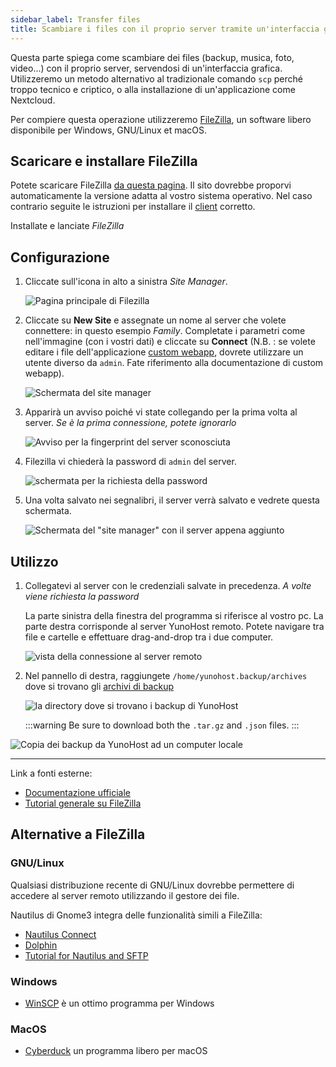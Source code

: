 ```yaml
---
sidebar_label: Transfer files
title: Scambiare i files con il proprio server tramite un'interfaccia grafica.
---
```


Questa parte spiega come scambiare dei files (backup, musica, foto, video...) con il proprio server, servendosi di un'interfaccia grafica. Utilizzeremo un metodo alternativo al tradizionale comando `scp` perché troppo tecnico e criptico, o alla installazione di un'applicazione come Nextcloud.

Per compiere questa operazione utilizzeremo [FileZilla](https://filezilla-project.org/), un software libero disponibile per Windows, GNU/Linux et macOS.

## Scaricare e installare FileZilla

Potete scaricare FileZilla [da questa pagina](https://filezilla-project.org/download.php?type=client). Il sito dovrebbe proporvi automaticamente la versione adatta al vostro sistema operativo. Nel caso contrario seguite le istruzioni per installare il [client](https://wiki.filezilla-project.org/Client_Installation) corretto.

Installate e lanciate *FileZilla*

## Configurazione

1. Cliccate sull'icona in alto a sinistra *Site Manager*.

   ![Pagina principale di Filezilla](/img/softwares/filezilla_1.png)

2. Cliccate su **New Site** e assegnate un nome al server che volete connettere: in questo esempio *Family*. Completate i parametri come nell'immagine (con i vostri dati) e cliccate su **Connect** (N.B. : se volete editare i file dell'applicazione [custom webapp](https://github.com/YunoHost-Apps/my_webapp_ynh), dovrete utilizzare un utente diverso da `admin`. Fate riferimento alla documentazione di custom webapp).

   ![Schermata del site manager](/img/softwares/filezilla_2.png)

3. Apparirà un avviso poiché vi state collegando per la prima volta al server. *Se è la prima connessione, potete ignorarlo*

   ![Avviso per la fingerprint del server sconosciuta](/img/softwares/filezilla_3.png)

4. Filezilla vi chiederà la password di `admin` del server.

   ![schermata per la richiesta della password](/img/softwares/filezilla_4.png)

5. Una volta salvato nei segnalibri, il server verrà salvato e vedrete questa schermata.

   ![Schermata del "site manager" con il server appena aggiunto](/img/softwares/filezilla_5.png)

## Utilizzo

1. Collegatevi al server con le credenziali salvate in precedenza. *A volte viene richiesta la password*

   La parte sinistra della finestra del programma si riferisce al vostro pc. La parte destra corrisponde al server YunoHost remoto. Potete navigare tra file e cartelle e effettuare drag-and-drop tra i due computer.

   ![vista della connessione al server remoto](/img/softwares/filezilla_6.png)

2. Nel pannello di destra, raggiungete `/home/yunohost.backup/archives` dove si trovano gli [archivi di backup](/admin/backups/)

   ![la directory dove si trovano i backup di YunoHost](/img/softwares/filezilla_7.png)

   :::warning
   <FAIcon icon="fa-cloud-download"/> Be sure to download both the `.tar.gz` and `.json` files.
   :::

![Copia dei backup da YunoHost ad un computer locale](/img/softwares/filezilla_8.png)

---

Link a fonti esterne:

- [Documentazione ufficiale](https://wiki.filezilla-project.org/FileZilla_Client_Tutorial_(en))
- [Tutorial generale su FileZilla](https://www.rc.fas.harvard.edu/resources/documentation/sftp-file-transfer/)

## Alternative a FileZilla

### GNU/Linux

Qualsiasi distribuzione recente di GNU/Linux dovrebbe permettere di accedere al server remoto utilizzando il gestore dei file.

Nautilus di Gnome3 integra delle funzionalità simili a FileZilla:

- [Nautilus Connect](https://help.gnome.org/users/gnome-help/stable/nautilus-connect.html.en)
- [Dolphin](https://docs.kde.org/stable5/en/dolphin/dolphin/location-bar.html#location-bar-editable-kioslaves)
- [Tutorial for Nautilus and SFTP](https://www.techrepublic.com/article/how-to-use-linux-file-manager-to-connect-to-an-sftp-server/)

### Windows

- [WinSCP](https://winscp.net/) è un ottimo programma per Windows

### MacOS

- [Cyberduck](https://cyberduck.io/) un programma libero per macOS
